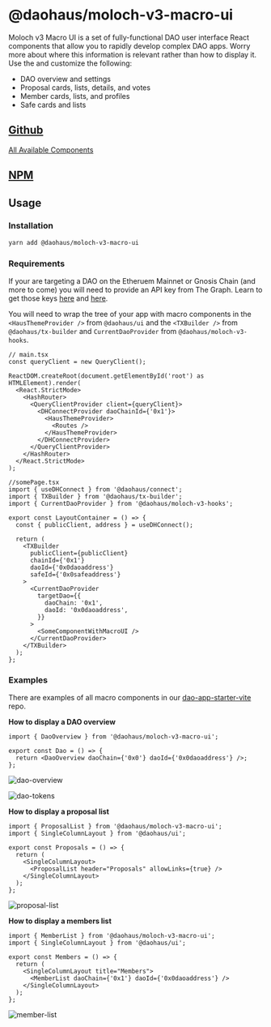 # @daohaus/moloch-v3-macro-ui

Moloch v3 Macro UI is a set of fully-functional DAO user interface React components that allow you to rapidly develop complex DAO apps. Worry more about where this information is relevant rather than how to display it. Use the and customize the following:

- DAO overview and settings
- Proposal cards, lists, details, and votes
- Member cards, lists, and profiles
- Safe cards and lists

## [Github](https://github.com/HausDAO/monorepo/tree/develop/libs/moloch-v3-macro-ui)

[All Available Components](https://github.com/HausDAO/monorepo/tree/develop/libs/moloch-v3-macro-ui/src/components)

## [NPM](https://www.npmjs.com/package/@daohaus/moloch-v3-macro-ui)

## Usage

### Installation

```bash
yarn add @daohaus/moloch-v3-macro-ui
```

### Requirements

If your are targeting a DAO on the Etheruem Mainnet or Gnosis Chain (and more to come) you will need to provide an API key from The Graph. Learn to get those keys [here](https://thegraph.com/docs/en/querying/managing-api-keys/) and [here](https://thegraph.com/studio/apikeys/).

You will need to wrap the tree of your app with macro components in the `<HausThemeProvider />` from `@daohaus/ui` and the `<TXBuilder />` from `@daohaus/tx-builder` and `CurrentDaoProvider` from `@daohaus/moloch-v3-hooks`.

```tsx
// main.tsx
const queryClient = new QueryClient();

ReactDOM.createRoot(document.getElementById('root') as HTMLElement).render(
  <React.StrictMode>
    <HashRouter>
      <QueryClientProvider client={queryClient}>
        <DHConnectProvider daoChainId={'0x1'}>
          <HausThemeProvider>
            <Routes />
          </HausThemeProvider>
        </DHConnectProvider>
      </QueryClientProvider>
    </HashRouter>
  </React.StrictMode>
);

//somePage.tsx
import { useDHConnect } from '@daohaus/connect';
import { TXBuilder } from '@daohaus/tx-builder';
import { CurrentDaoProvider } from '@daohaus/moloch-v3-hooks';

export const LayoutContainer = () => {
  const { publicClient, address } = useDHConnect();

  return (
    <TXBuilder
      publicClient={publicClient}
      chainId={'0x1'}
      daoId={'0x0daoaddress'}
      safeId={'0x0safeaddress'}
    >
      <CurrentDaoProvider
        targetDao={{
          daoChain: '0x1',
          daoId: '0x0daoaddress',
        }}
      >
        <SomeComponentWithMacroUI />
      </CurrentDaoProvider>
    </TXBuilder>
  );
};
```

### Examples

There are examples of all macro components in our [dao-app-starter-vite](https://github.com/HausDAO/dao-app-starter-vite/tree/main) repo.

**How to display a DAO overview**

```tsx
import { DaoOverview } from '@daohaus/moloch-v3-macro-ui';

export const Dao = () => {
  return <DaoOverview daoChain={'0x0'} daoId={'0x0daoaddress'} />;
};
```

![dao-overview](https://github.com/HausDAO/monorepo/assets/522182/91e2a94e-cc30-4bbb-aaac-f98340aea0c6)

![dao-tokens](https://github.com/HausDAO/monorepo/assets/522182/abf5d808-645b-4756-80f8-2ca06825813f)

**How to display a proposal list**

```tsx
import { ProposalList } from '@daohaus/moloch-v3-macro-ui';
import { SingleColumnLayout } from '@daohaus/ui';

export const Proposals = () => {
  return (
    <SingleColumnLayout>
      <ProposalList header="Proposals" allowLinks={true} />
    </SingleColumnLayout>
  );
};
```

![proposal-list](https://github.com/HausDAO/monorepo/assets/522182/e34b1f86-4599-45ce-b521-557c031bfd1e)

**How to display a members list**

```tsx
import { MemberList } from '@daohaus/moloch-v3-macro-ui';
import { SingleColumnLayout } from '@daohaus/ui';

export const Members = () => {
  return (
    <SingleColumnLayout title="Members">
      <MemberList daoChain={'0x1'} daoId={'0x0daoaddress'} />
    </SingleColumnLayout>
  );
};
```

![member-list](https://github.com/HausDAO/monorepo/assets/522182/6ca15d0d-fed5-417d-9e39-32ae5de6c213)
